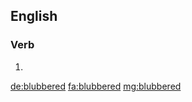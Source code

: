 ==English==

===Verb===
{{head|en|verb form}}

# {{en-past of|blubber}}

[[de:blubbered]]
[[fa:blubbered]]
[[mg:blubbered]]